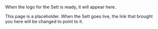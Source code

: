 When the logo for the Sett is ready, it will appear here.

This page is a placeholder. When the Sett goes live, the link that brought you here will be changed to point to it.